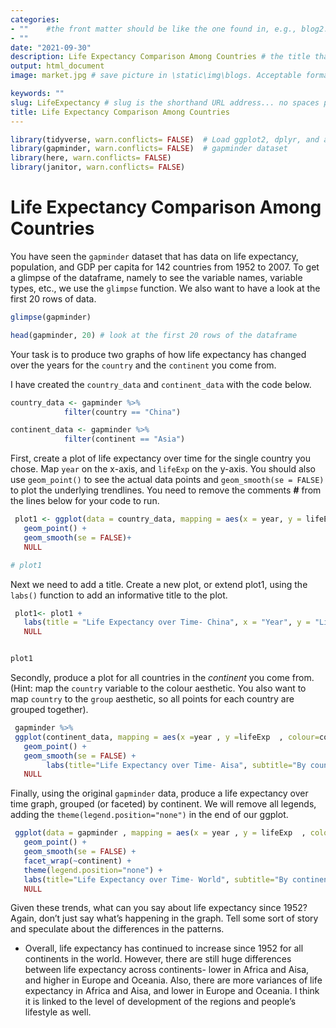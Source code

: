```yaml
---
categories:  
- ""    #the front matter should be like the one found in, e.g., blog2.md. It cannot be like the normal Rmd we used
- ""
date: "2021-09-30"
description: Life Expectancy Comparison Among Countries # the title that will show up once someone gets to this page
output: html_document
image: market.jpg # save picture in \static\img\blogs. Acceptable formats= jpg, jpeg, or png . Your iPhone pics wont work

keywords: ""
slug: LifeExpectancy # slug is the shorthand URL address... no spaces plz
title: Life Expectancy Comparison Among Countries
---
```


```r
library(tidyverse, warn.conflicts= FALSE)  # Load ggplot2, dplyr, and all the other tidyverse packages
library(gapminder, warn.conflicts= FALSE)  # gapminder dataset
library(here, warn.conflicts= FALSE)
library(janitor, warn.conflicts= FALSE)
```
  
#  Life Expectancy Comparison Among Countries

You have seen the `gapminder` dataset that has data on life expectancy, population, and GDP per capita for 142 countries from 1952 to 2007. To get a glimpse of the dataframe, namely to see the variable names, variable types, etc., we use the `glimpse` function. We also want to have a look at the first 20 rows of data.

```r
glimpse(gapminder)

head(gapminder, 20) # look at the first 20 rows of the dataframe

```

Your task is to produce two graphs of how life expectancy has changed over the years for the `country` and the `continent` you come from.

I have created the `country_data` and `continent_data` with the code below.

```r
country_data <- gapminder %>% 
            filter(country == "China") 

continent_data <- gapminder %>% 
            filter(continent == "Asia")
```

First, create a plot of life expectancy over time for the single country you chose. Map `year` on the x-axis, and `lifeExp` on the y-axis. You should also use `geom_point()` to see the actual data points and `geom_smooth(se = FALSE)` to plot the underlying trendlines. You need to remove the comments **\#** from the lines below for your code to run.

```r
 plot1 <- ggplot(data = country_data, mapping = aes(x = year, y = lifeExp))+
   geom_point() +
   geom_smooth(se = FALSE)+
   NULL 

# plot1
```

Next we need to add a title. Create a new plot, or extend plot1, using the `labs()` function to add an informative title to the plot.

```r
 plot1<- plot1 +
   labs(title = "Life Expectancy over Time- China", x = "Year", y = "Life Expectancy") +
   NULL


plot1
```

Secondly, produce a plot for all countries in the *continent* you come from. (Hint: map the `country` variable to the colour aesthetic. You also want to map `country` to the `group` aesthetic, so all points for each country are grouped together).

```r
 gapminder %>%
 ggplot(continent_data, mapping = aes(x =year , y =lifeExp  , colour=country , group =country))+
   geom_point() + 
   geom_smooth(se = FALSE) +
        labs(title="Life Expectancy over Time- Aisa", subtitle="By country", x= "Year", y="Life Expectancy" )
   NULL
```

Finally, using the original `gapminder` data, produce a life expectancy over time graph, grouped (or faceted) by continent. We will remove all legends, adding the `theme(legend.position="none")` in the end of our ggplot.

```r
 ggplot(data = gapminder , mapping = aes(x = year , y = lifeExp  , colour= continent ))+
   geom_point() + 
   geom_smooth(se = FALSE) +
   facet_wrap(~continent) +
   theme(legend.position="none") + 
   labs(title="Life Expectancy over Time- World", subtitle="By continent", x="Year", y="Life Expectancy")
   NULL
```

Given these trends, what can you say about life expectancy since 1952? Again, don't just say what's happening in the graph. Tell some sort of story and speculate about the differences in the patterns.

- Overall, life expectancy has continued to increase since 1952 for all continents in the world. However, there are still huge differences between life expectancy across continents- lower in Africa and Aisa, and higher in Europe and Oceania. Also, there are more variances of life expectancy in Africa and Aisa, and lower in Europe and Oceania. I think it is linked to the level of development of the regions and people's lifestyle as well. 